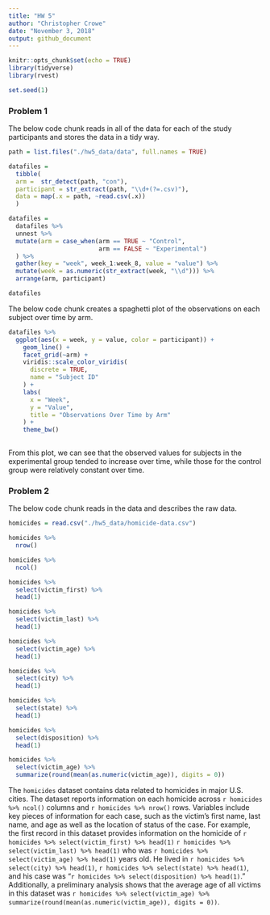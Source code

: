 ```yaml
---
title: "HW 5"
author: "Christopher Crowe"
date: "November 3, 2018"
output: github_document
---
```


```r
knitr::opts_chunk$set(echo = TRUE)
library(tidyverse)
library(rvest)

set.seed(1)
```

### Problem 1


The below code chunk reads in all of the data for each of the study participants and stores the data in a tidy way.
```r
path = list.files("./hw5_data/data", full.names = TRUE)

datafiles = 
  tibble(
  arm =  str_detect(path, "con"),
  participant = str_extract(path, "\\d+(?=.csv)"),
  data = map(.x = path, ~read.csv(.x))
  )

datafiles =
  datafiles %>% 
  unnest %>% 
  mutate(arm = case_when(arm == TRUE ~ "Control",
                         arm == FALSE ~ "Experimental")
  ) %>% 
  gather(key = "week", week_1:week_8, value = "value") %>% 
  mutate(week = as.numeric(str_extract(week, "\\d"))) %>% 
  arrange(arm, participant)

datafiles

```

The below code chunk creates a spaghetti plot of the observations on each subject over time by arm. 

```r

datafiles %>% 
  ggplot(aes(x = week, y = value, color = participant)) +
    geom_line() +
    facet_grid(~arm) +
    viridis::scale_color_viridis(
      discrete = TRUE,
      name = "Subject ID"
    ) +
    labs(
      x = "Week",
      y = "Value",
      title = "Observations Over Time by Arm"
    ) +
    theme_bw()
  

```

From this plot, we can see that the observed values for subjects in the experimental group tended to increase over time, while those for the control group were relatively constant over time.

### Problem 2

The below code chunk reads in the data and describes the raw data. 

```r
homicides = read.csv("./hw5_data/homicide-data.csv")

homicides %>%
  nrow()

homicides %>% 
  ncol()

homicides %>% 
  select(victim_first) %>% 
  head(1)

homicides %>% 
  select(victim_last) %>% 
  head(1)

homicides %>% 
  select(victim_age) %>% 
  head(1)

homicides %>% 
  select(city) %>% 
  head(1)

homicides %>% 
  select(state) %>% 
  head(1)

homicides %>% 
  select(disposition) %>% 
  head(1)

homicides %>% 
  select(victim_age) %>% 
  summarize(round(mean(as.numeric(victim_age)), digits = 0))

```

The `homicides` dataset contains data related to homicides in major U.S. cities. The dataset reports information on each homicide across `r homicides %>% ncol()` columns and `r homicides %>% nrow()` rows. Variables include key pieces of information for each case, such as the victim's first name, last name, and age as well as the location of status of the case. For example, the first record in this dataset provides information on the homicide of `r homicides %>% select(victim_first) %>% head(1)` `r homicides %>% select(victim_last) %>% head(1)` who was `r homicides %>% select(victim_age) %>% head(1)` years old. He lived in `r homicides %>% select(city) %>% head(1)`, `r homicides %>% select(state) %>% head(1)`, and his case was "`r homicides %>% select(disposition) %>% head(1)`." Additionally, a preliminary analysis shows that the average age of all victims in this dataset was `r homicides %>% select(victim_age) %>% summarize(round(mean(as.numeric(victim_age)), digits = 0))`.